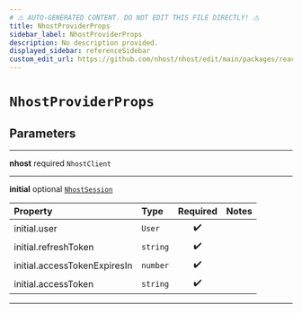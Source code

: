 ```yaml
---
# ⚠️ AUTO-GENERATED CONTENT. DO NOT EDIT THIS FILE DIRECTLY! ⚠️
title: NhostProviderProps
sidebar_label: NhostProviderProps
description: No description provided.
displayed_sidebar: referenceSidebar
custom_edit_url: https://github.com/nhost/nhost/edit/main/packages/react/src/provider.tsx#L6
---
```


# `NhostProviderProps`

## Parameters

---

**<span className="parameter-name">nhost</span>** <span className="optional-status">required</span> <code>NhostClient</code>

---

**<span className="parameter-name">initial</span>** <span className="optional-status">optional</span> [`NhostSession`](/reference/docgen/nextjs/types/nhost-session)

| Property                                                                                                 | Type                | Required | Notes |
| :------------------------------------------------------------------------------------------------------- | :------------------ | :------: | :---- |
| <span className="parameter-name"><span className="light-grey">initial.</span>user</span>                 | <code>User</code>   |    ✔️    |       |
| <span className="parameter-name"><span className="light-grey">initial.</span>refreshToken</span>         | <code>string</code> |    ✔️    |       |
| <span className="parameter-name"><span className="light-grey">initial.</span>accessTokenExpiresIn</span> | <code>number</code> |    ✔️    |       |
| <span className="parameter-name"><span className="light-grey">initial.</span>accessToken</span>          | <code>string</code> |    ✔️    |       |

---
